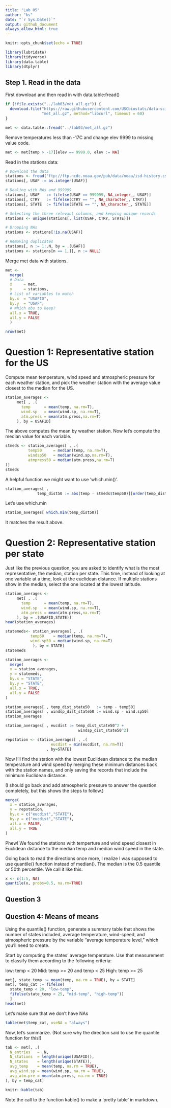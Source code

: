 ```yaml
---
title: "Lab 05"
author: "ks"
date: "`r Sys.Date()`"
output: github_document
always_allow_html: true
---
```


```r
knitr::opts_chunk$set(echo = TRUE)
```

```r
library(lubridate)
library(tidyverse)
library(data.table)
library(dtplyr)
```


## Step 1. Read in the data
First download and then read in with data.table:fread()

```r
if (!file.exists("../lab03/met_all.gz")) {
  download.file("https://raw.githubusercontent.com/USCbiostats/data-science-data/master/02_met/met_all.gz", 
                "met_all.gz", method="libcurl", timeout = 60)  
}

met <- data.table::fread("../lab03/met_all.gz")
```

Remove temperatures less than -17C and change elev 9999 to missing value code.
```r
met <- met[temp > -17][elev == 9999.0, elev := NA]
```



Read in the stations data:
```r
# Download the data
stations <- fread("ftp://ftp.ncdc.noaa.gov/pub/data/noaa/isd-history.csv")
stations[, USAF := as.integer(USAF)]

# Dealing with NAs and 999999
stations[, USAF   := fifelse(USAF == 999999, NA_integer_, USAF)]
stations[, CTRY   := fifelse(CTRY == "", NA_character_, CTRY)]
stations[, STATE  := fifelse(STATE == "", NA_character_, STATE)]

# Selecting the three relevant columns, and keeping unique records
stations <- unique(stations[, list(USAF, CTRY, STATE)])

# Dropping NAs
stations <- stations[!is.na(USAF)]

# Removing duplicates
stations[, n := 1:.N, by = .(USAF)]
stations <- stations[n == 1,][, n := NULL]
```

Merge met data with stations.
```r
met <-  
  merge(
  # Data
  x     = met,      
  y     = stations, 
  # List of variables to match
  by.x  = "USAFID",
  by.y  = "USAF", 
  # Which obs to keep?
  all.x = TRUE,      
  all.y = FALSE
  ) 

nrow(met)
```

# Question 1: Representative station for the US

Compute mean temperature, wind speed and atmospheric pressure for each weather station, and pick the weather station with the average value closest to the median for the US.

```r
station_averages <- 
     met[ , .(
       temp      = mean(temp, na.rm=T),
       wind.sp   = mean(wind.sp, na.rm=T),
       atm.press = mean(atm.press,na.rm=T)
     ), by = USAFID]
```

The above computes the mean by weather station.
Now let's compute the median value for each variable.

```r
stmeds <- station_averages[ , .(
          temp50     = median(temp, na.rm=T),
          windsp50   = median(wind.sp,na.rm=T),
          atmpress50 = median(atm.press,na.rm=T)
)]
stmeds
```

A helpful function we might want to use 'which.min()'.

```r
station_averages[ , 
              temp_dist50 := abs(temp - stmeds$temp50)][order(temp_dist50)]
```

Let's use which.min
```r
station_averages[ which.min(temp_dist50)]
```

It matches the result above.

# Question 2: Representative station per state

Just like the previous question, you are asked to identify what is the most representative, the median, station per state. This time, instead of looking at one variable at a time, look at the euclidean distance. If multiple stations show in the median, select the one located at the lowest latitude.

```r
station_averages <- 
     met[ , .(
       temp      = mean(temp, na.rm=T),
       wind.sp   = mean(wind.sp, na.rm=T),
       atm.press = mean(atm.press,na.rm=T)
     ), by = .(USAFID,STATE)]
head(station_averages)
```

```r
statemeds<- station_averages[ , .(
           temp50    = median(temp, na.rm=T), 
           wind.sp50 = median(wind.sp, na.rm=T)
            ), by = STATE]
statemeds
```

```r
station_averages <- 
  merge(
  x = station_averages,
  y = statemeds,
  by.x = "STATE",
  by.y = "STATE",
  all.x = TRUE,
  all.y = FALSE
)
```



```r
station_averages[ , temp_dist_state50   := temp - temp50]
station_averages[ , windsp_dist_state50 := wind.sp - wind.sp50] 
station_averages
```

```r
station_averages[ , eucdist := temp_dist_state50^2 +
                                windsp_dist_state50^2]
```


```r
repstation <- station_averages[ , .(
                    eucdist = min(eucdist, na.rm=T))
                  , by=STATE]
```

Now I'll find the station with the lowest Euclidean distance to the median temperature and wind speed by merging these minimum distances back with the station names, and only saving the records that include the minimum Euclidean distance.

(I should go back and add atmospheric pressure to answer the question completely, but this shows the steps to follow.)

```r
merge(
  x = station_averages,
  y = repstation,
  by.x = c("eucdist","STATE"),
  by.y = c("eucdist","STATE"),
  all.x = FALSE,
  all.y = TRUE
)
```

Phew! We found the stations with temperture and wind speed closest in Euclidean distance to the median temp and median wind speed in the state.

Going back to read the directions once more, I realize I was supposed to use quantile() function instead of median().  The median is the 0.5 quantile or 50th percentile. We call it like this:

```r
x <- c(1:5, NA)
quantile(x, probs=0.5, na.rm=TRUE)
```

## Question 3


## Question 4: Means of means
Using the quantile() function, generate a summary table that shows the number of states included, average temperature, wind-speed, and atmospheric pressure by the variable “average temperature level,” which you’ll need to create.

Start by computing the states’ average temperature. Use that measurement to classify them according to the following criteria:

low: temp < 20
Mid: temp >= 20 and temp < 25
High: temp >= 25


```r
met[, state_temp := mean(temp, na.rm = TRUE), by = STATE]
met[, temp_cat := fifelse(
  state_temp < 20, "low-temp", 
  fifelse(state_temp < 25, "mid-temp", "high-temp"))
  ]
head(met)
```

Let's make sure that we don't have NAs

```r
table(met$temp_cat, useNA = "always")
```

Now, let's summarize.  (Not sure why the direction said to use the quantile function for this!)

```r
tab <- met[, .(
  N_entries   = .N,
  N_stations  = length(unique(USAFID)),
  N_states    = length(unique(STATE)),
  avg_temp    = mean(temp, na.rm = TRUE),
  avg_wind.sp = mean(wind.sp, na.rm = TRUE),
  avg_atm.pre = mean(atm.press, na.rm = TRUE)
), by = temp_cat]

knitr::kable(tab)
```

Note the call to the function kable() to make a 'pretty table' in markdown.
